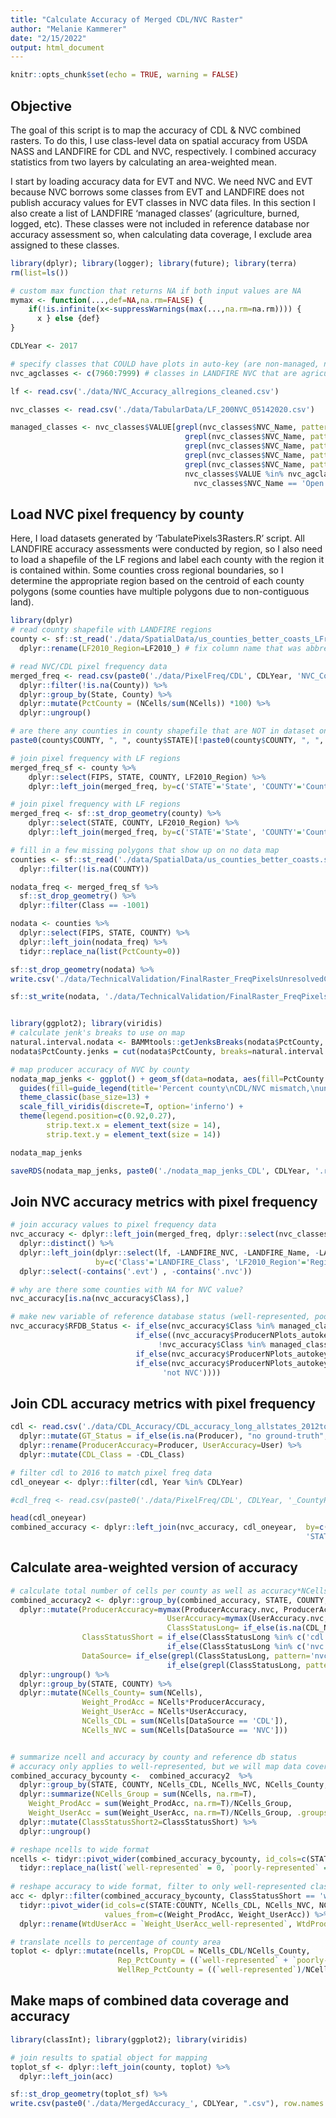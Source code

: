 ```yaml
---
title: "Calculate Accuracy of Merged CDL/NVC Raster"
author: "Melanie Kammerer"
date: "2/15/2022"
output: html_document
---
```


```r
knitr::opts_chunk$set(echo = TRUE, warning = FALSE)
```

## Objective
The goal of this script is to map the accuracy of CDL & NVC combined rasters. To do this, I use class-level data on spatial accuracy from USDA NASS and LANDFIRE for CDL and NVC, respectively. I combined accuracy statistics from two layers by calculating an area-weighted mean.

I start by loading accuracy data for EVT and NVC. We need NVC and EVT because NVC borrows some classes from EVT and LANDFIRE does not publish accuracy values for EVT classes in NVC data files. In this section I also create a list of LANDFIRE 'managed classes' (agriculture, burned, logged, etc). These classes were not included in reference database nor accuracy assessment so, when calculating data coverage, I exclude area assigned to these classes.

```r
library(dplyr); library(logger); library(future); library(terra)
rm(list=ls())

# custom max function that returns NA if both input values are NA
mymax <- function(...,def=NA,na.rm=FALSE) {
    if(!is.infinite(x<-suppressWarnings(max(...,na.rm=na.rm)))) {
      x } else {def}
}

CDLYear <- 2017

# specify classes that COULD have plots in auto-key (are non-managed, not agriculture or NLCD developed)
nvc_agclasses <- c(7960:7999) # classes in LANDFIRE NVC that are agriculture

lf <- read.csv('./data/NVC_Accuracy_allregions_cleaned.csv')

nvc_classes <- read.csv('./data/TabularData/LF_200NVC_05142020.csv')

managed_classes <- nvc_classes$VALUE[grepl(nvc_classes$NVC_Name, pattern='Developed-') | 
                                       grepl(nvc_classes$NVC_Name, pattern='Recently Burned-') | 
                                       grepl(nvc_classes$NVC_Name, pattern='Recently Logged-') | 
                                       grepl(nvc_classes$NVC_Name, pattern='Recently Disturbed Other-') | 
                                       grepl(nvc_classes$NVC_Name, pattern='Forest Plantation') | 
                                       nvc_classes$VALUE %in% nvc_agclasses |
                                         nvc_classes$NVC_Name == 'Open Water']
```
 
## Load NVC pixel frequency by county
Here, I load datasets generated by 'TabulatePixels3Rasters.R' script. All LANDFIRE accuracy assessments were conducted by region, so I also need to load a shapefile of the LF regions and label each county with the region it is contained within. Some counties cross regional boundaries, so I determine the appropriate region based on the centroid of each county polygons (some counties have multiple polygons due to non-contiguous land).
```r
library(dplyr)
# read county shapefile with LANDFIRE regions
county <- sf::st_read('./data/SpatialData/us_counties_better_coasts_LFregion.shp') %>%
  dplyr::rename(LF2010_Region=LF2010_) # fix column name that was abbreviated by shp driver

# read NVC/CDL pixel frequency data
merged_freq <- read.csv(paste0('./data/PixelFreq/CDL', CDLYear, 'NVC_CountyPixelFreq.csv')) %>%
  dplyr::filter(!is.na(County)) %>%
  dplyr::group_by(State, County) %>%
  dplyr::mutate(PctCounty = (NCells/sum(NCells)) *100) %>%
  dplyr::ungroup()

# are there any counties in county shapefile that are NOT in dataset on NVC pixel frequency?
paste0(county$COUNTY, ", ", county$STATE)[!paste0(county$COUNTY, ", ", county$STATE) %in% paste0(merged_freq$County, ", ", merged_freq$State)]

# join pixel frequency with LF regions
merged_freq_sf <- county %>%
    dplyr::select(FIPS, STATE, COUNTY, LF2010_Region) %>%
    dplyr::left_join(merged_freq, by=c('STATE'='State', 'COUNTY'='County'))

# join pixel frequency with LF regions
merged_freq <- sf::st_drop_geometry(county) %>%
    dplyr::select(STATE, COUNTY, LF2010_Region) %>%
    dplyr::left_join(merged_freq, by=c('STATE'='State', 'COUNTY'='County'))

```
```r

# fill in a few missing polygons that show up on no data map
counties <- sf::st_read('./data/SpatialData/us_counties_better_coasts.shp') %>%
  dplyr::filter(!is.na(COUNTY))

nodata_freq <- merged_freq_sf %>%
  sf::st_drop_geometry() %>%
  dplyr::filter(Class == -1001)

nodata <- counties %>%
  dplyr::select(FIPS, STATE, COUNTY) %>%
  dplyr::left_join(nodata_freq) %>%
  tidyr::replace_na(list(PctCounty=0))

sf::st_drop_geometry(nodata) %>%
write.csv('./data/TechnicalValidation/FinalRaster_FreqPixelsUnresolvedConflict.csv')

sf::st_write(nodata, './data/TechnicalValidation/FinalRaster_FreqPixelsUnresolvedConflict.shp')


library(ggplot2); library(viridis)
# calculate jenk's breaks to use on map
natural.interval.nodata <- BAMMtools::getJenksBreaks(nodata$PctCounty, k = 7)
nodata$PctCounty.jenks = cut(nodata$PctCounty, breaks=natural.interval.nodata , include.lowest = TRUE)

# map producer accuracy of NVC by county
nodata_map_jenks <- ggplot() + geom_sf(data=nodata, aes(fill=PctCounty.jenks),  color=NA) +  
  guides(fill=guide_legend(title='Percent county\nCDL/NVC mismatch,\nunresolved conflict')) +
  theme_classic(base_size=13) +
  scale_fill_viridis(discrete=T, option='inferno') +
  theme(legend.position=c(0.92,0.27),
        strip.text.x = element_text(size = 14),
        strip.text.y = element_text(size = 14))

nodata_map_jenks

saveRDS(nodata_map_jenks, paste0('./nodata_map_jenks_CDL', CDLYear, '.rds'))

```

## Join NVC accuracy metrics with pixel frequency
```r
# join accuracy values to pixel frequency data
nvc_accuracy <- dplyr::left_join(merged_freq, dplyr::select(nvc_classes, VALUE, NVC_Name), by=c('Class'= 'VALUE')) %>%
  dplyr::distinct() %>%
  dplyr::left_join(dplyr::select(lf, -LANDFIRE_NVC, -LANDFIRE_Name, -LANDFIRE_EVT), 
                   by=c('Class'='LANDFIRE_Class', 'LF2010_Region'='Region')) %>%
  dplyr::select(-contains('.evt') , -contains('.nvc'))

# why are there some counties with NA for NVC value?
nvc_accuracy[is.na(nvc_accuracy$Class),]

# make new variable of reference database status (well-represented, poorly-represented, absent, or managed/ag)
nvc_accuracy$RFDB_Status <- if_else(nvc_accuracy$Class %in% managed_classes, 'absent, managed/ag/disturbed', 
                            if_else((nvc_accuracy$ProducerNPlots_autokey == 0|is.na(nvc_accuracy$ProducerNPlots_autokey)) & 
                                 !nvc_accuracy$Class %in% managed_classes,  'absent, could be added', 
                            if_else(nvc_accuracy$ProducerNPlots_autokey >= 30, 'well-represented',
                            if_else(nvc_accuracy$ProducerNPlots_autokey < 30 & nvc_accuracy$ProducerNPlots_autokey > 0, 'poorly-represented',
                                  'not NVC'))))

```

## Join CDL accuracy metrics with pixel frequency
```r
cdl <- read.csv('./data/CDL_Accuracy/CDL_accuracy_long_allstates_2012to2020.csv')  %>%
  dplyr::mutate(GT_Status = if_else(is.na(Producer), "no ground-truth", "present")) %>%
  dplyr::rename(ProducerAccuracy=Producer, UserAccuracy=User) %>%
  dplyr::mutate(CDL_Class = -CDL_Class)

# filter cdl to 2016 to match pixel freq data
cdl_oneyear <- dplyr::filter(cdl, Year %in% CDLYear)

#cdl_freq <- read.csv(paste0('./data/PixelFreq/CDL', CDLYear, '_CountyPixelFreq.csv'))

head(cdl_oneyear)
combined_accuracy <- dplyr::left_join(nvc_accuracy, cdl_oneyear,  by=c('Class'='CDL_Class', 
                                                                  'STATE'='State'), suffix=c('.nvc', '.cdl')) 
```


## Calculate area-weighted version of accuracy
```r
# calculate total number of cells per county as well as accuracy*NCells of a specific class (will sum in next step to get area-weighted average)
combined_accuracy2 <- dplyr::group_by(combined_accuracy, STATE, COUNTY, Class) %>%
  dplyr::mutate(ProducerAccuracy=mymax(ProducerAccuracy.nvc, ProducerAccuracy.cdl, na.rm=T),
                                   UserAccuracy=mymax(UserAccuracy.nvc, UserAccuracy.cdl, na.rm=T), # select source of accuracy value
                                   ClassStatusLong= if_else(is.na(CDL_Name), paste0('nvc: ', RFDB_Status), paste0('cdl: ',GT_Status)),
                ClassStatusShort = if_else(ClassStatusLong %in% c('cdl: present', 'nvc: well-represented'), 'well-represented',
                                   if_else(ClassStatusLong %in% c('nvc: poorly-represented'), 'poorly-represented', 'absent')),
                DataSource= if_else(grepl(ClassStatusLong, pattern='nvc: '), 'NVC',
                                   if_else(grepl(ClassStatusLong, pattern='cdl: '), 'CDL', 'uh-oh'))) %>% 
  dplyr::ungroup() %>%
  dplyr::group_by(STATE, COUNTY) %>%
  dplyr::mutate(NCells_County= sum(NCells), 
                Weight_ProdAcc = NCells*ProducerAccuracy,
                Weight_UserAcc = NCells*UserAccuracy,
                NCells_CDL = sum(NCells[DataSource == 'CDL']),
                NCells_NVC = sum(NCells[DataSource == 'NVC'])) 


# summarize ncell and accuracy by county and reference db status
# accuracy only applies to well-represented, but we will map data coverage of well and poorly represented classes
combined_accuracy_bycounty <-  combined_accuracy2  %>%
  dplyr::group_by(STATE, COUNTY, NCells_CDL, NCells_NVC, NCells_County, ClassStatusShort) %>%
  dplyr::summarize(NCells_Group = sum(NCells, na.rm=T), 
    Weight_ProdAcc = sum(Weight_ProdAcc, na.rm=T)/NCells_Group,
    Weight_UserAcc = sum(Weight_UserAcc, na.rm=T)/NCells_Group, .groups='keep') %>%
  dplyr::mutate(ClassStatusShort2=ClassStatusShort) %>%
  dplyr::ungroup()

# reshape ncells to wide format
ncells <- tidyr::pivot_wider(combined_accuracy_bycounty, id_cols=c(STATE:COUNTY, NCells_CDL, NCells_NVC, NCells_County),   names_from=ClassStatusShort, values_from=NCells_Group) %>%
  tidyr::replace_na(list(`well-represented` = 0, `poorly-represented` = 0))
  
# reshape accuracy to wide format, filter to only well-represented classes
acc <- dplyr::filter(combined_accuracy_bycounty, ClassStatusShort == 'well-represented') %>% 
  tidyr::pivot_wider(id_cols=c(STATE:COUNTY, NCells_CDL, NCells_NVC, NCells_County), names_from=ClassStatusShort, 
                     values_from=c(Weight_ProdAcc, Weight_UserAcc)) %>%
  dplyr::rename(WtdUserAcc = `Weight_UserAcc_well-represented`, WtdProdAcc = `Weight_ProdAcc_well-represented`)

# translate ncells to percentage of county area
toplot <- dplyr::mutate(ncells, PropCDL = NCells_CDL/NCells_County,
                        Rep_PctCounty = ((`well-represented` + `poorly-represented`)/NCells_County)*100,
                        WellRep_PctCounty = ((`well-represented`)/NCells_County)*100)
```

## Make maps of combined data coverage and accuracy 
```r
library(classInt); library(ggplot2); library(viridis)

# join results to spatial object for mapping
toplot_sf <- dplyr::left_join(county, toplot) %>%
  dplyr::left_join(acc)

sf::st_drop_geometry(toplot_sf) %>%
write.csv(paste0('./data/MergedAccuracy_', CDLYear, ".csv"), row.names = F)
```

